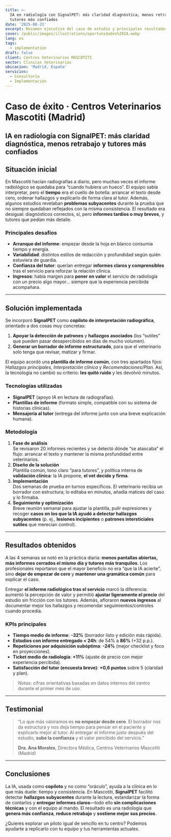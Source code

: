 ```yaml
---
title: >-
  IA en radiología con SignalPET: más claridad diagnóstica, menos retrabajo y
  tutores más confiados
date: '2025-08-23'
excerpt: Resumen ejecutivo del caso de estudio y principales resultados obtenidos
cover: /public/images/illustrations/oportunidades%20IA.webp
lang: es
tags:
  - implementation
draft: false
client: Centros Veterinarios MASCOTITI
sector: Clinicas Veterinarias
ubicacion: 'Madrid, España'
servicios:
  - Consultoría
  - Implementación
---
```

# Caso de éxito · Centros Veterinarios Mascotiti (Madrid)
## IA en radiología con SignalPET: más claridad diagnóstica, menos retrabajo y tutores más confiados

## Situación inicial
En Mascotiti hacían radiografías a diario, pero muchas veces el informe radiológico se quedaba para “cuando hubiera un hueco”. El equipo sabía interpretar, pero el **tiempo** era el cuello de botella: arrancar el texto desde cero, ordenar hallazgos y explicarlo de forma clara al tutor. Además, algunos estudios revelaban **problemas subyacentes** durante la prueba que no siempre quedaban reflejados con la misma consistencia. El resultado era desigual: diagnósticos correctos, sí, pero **informes tardíos o muy breves**, y tutores que pedían más detalle.

### Principales desafíos
- **Arranque del informe**: empezar desde la hoja en blanco consumía tiempo y energía.
- **Variabilidad**: distintos estilos de redacción y profundidad según quién estuviera de guardia.
- **Confianza del tutor**: querían entregar **informes claros y comprensibles** tras el servicio para reforzar la relación clínica.
- **Ingresos**: había margen para **poner en valor** el servicio de radiología con un precio algo mayor… siempre que la experiencia percibida acompañara.

---

## Solución implementada
Se incorporó **SignalPET** como **copiloto de interpretación radiográfica**, orientado a dos cosas muy concretas:  
1) **Apoyar la detección de patrones** y **hallazgos asociados** (los “sutiles” que pueden pasar desapercibidos en días de mucho volumen).  
2) **Generar un borrador de informe estructurado**, para que el veterinario solo tenga que revisar, matizar y firmar.

El equipo acordó una **plantilla de informe común**, con tres apartados fijos: *Hallazgos principales*, *Interpretación clínica* y *Recomendaciones/Plan*. Así, la tecnología no cambió su criterio: **les quitó ruido** y les devolvió minutos.

### Tecnologías utilizadas
- **SignalPET** (apoyo IA en lectura de radiografías).
- **Plantillas de informe** (formato simple, compatible con su sistema de historias clínicas).
- **Mensajería al tutor** (entrega del informe junto con una breve explicación humana).

### Metodología
1. **Fase de análisis**  
   Se revisaron 20 informes recientes y se detectó dónde “se atascaba” el flujo: arrancar el texto y mantener la misma profundidad entre veterinarios.
2. **Diseño de la solución**  
   Plantilla común, tono claro “para tutores”, y política interna de **validación clínica**: la IA propone, **el vet decide y firma**.
3. **Implementación**  
   Dos semanas de prueba en turnos específicos. El veterinario recibía un borrador con estructura; lo editaba en minutos, añadía matices del caso y lo firmaba.
4. **Seguimiento y optimización**  
   Breve reunión semanal para ajustar la plantilla, pulir expresiones y recoger **casos en los que la IA ayudó a detectar hallazgos subyacentes** (p. ej., **lesiones incipientes** o **patrones intersticiales sutiles** que merecían control).

---

## Resultados obtenidos
A las 4 semanas se notó en la práctica diaria: **menos pantallas abiertas, más informes cerrados el mismo día y tutores más tranquilos**. Los profesionales reportaron que el mayor beneficio no era “que la IA acierte”, sino **dejar de empezar de cero** y **mantener una gramática común** para explicar el caso.

Entregar **el informe radiológico tras el servicio** marcó la diferencia: aumentó la percepción de valor y permitió **ajustar ligeramente el precio** del estudio sin fricción con los tutores. Además, afloraron **nuevos ingresos** al documentar mejor los hallazgos y recomendar seguimientos/controles cuando procedía.

### KPIs principales
- **Tiempo medio de informe**: **-32%** (borrador listo y edición más rápida).  
- **Estudios con informe entregado < 24h**: de 54% a **86%** (+32 p.p.).  
- **Repeticiones por adquisición subóptima**: **-24%** (mejor checklist y foco en proyecciones).  
- **Ticket medio de radiología**: **+11%** (ajuste de precio con mejor experiencia percibida).  
- **Satisfacción del tutor (encuesta breve)**: **+0,6 puntos** sobre 5 (claridad y plan).

> *Notas*: cifras orientativas basadas en datos internos del centro durante el primer mes de uso.

---

## Testimonial
> “Lo que más valoramos es **no empezar desde cero**. El borrador nos da estructura y nos deja tiempo para pensar en el paciente y explicarlo mejor al tutor. Al entregar el informe justo después del estudio, **sube la confianza** y el valor percibido del servicio.”
>
> **Dra. Ana Morales**, Directora Médica, Centros Veterinarios Mascotiti (Madrid)

---

## Conclusiones
La IA, usada como **copiloto** y no como “oráculo”, ayuda a la clínica en lo que más duele: tiempo y consistencia. En Mascotiti, **SignalPET** facilitó detectar **hallazgos subyacentes** durante la lectura, estandarizar la forma de contarlos y **entregar informes claros**—todo ello **sin complicaciones técnicas** y con el equipo al mando. El resultado es una radiología que **genera más confianza**, **reduce retrabajo** y **sostiene mejor sus precios**.

¿Quieres explorar un piloto igual de sencillo en tu centro? Podemos ayudarte a replicarlo con tu equipo y tus herramientas actuales.


